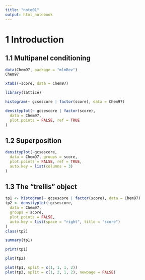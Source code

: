 ```yaml
---
title: "note01"
output: html_notebook
---
```


# 1 Introduction

## 1.1 Multipanel conditioning

```r
data(Chem97, package = "mlmRev")
Chem97
```

```r
xtabs(~score, data = Chem97)
```

```r
library(lattice)
```

```r
histogram(~ gcsescore | factor(score), data = Chem97)
```

```r
densityplot(~ gcsescore | factor(score),
  data = Chem97,
  plot.points = FALSE, ref = TRUE
)
```

## 1.2 Superposition

```r
densityplot(~gcsescore,
  data = Chem97, groups = score,
  plot.points = FALSE, ref = TRUE,
  auto.key = list(columns = 3)
)
```

## 1.3 The "trellis" object

```r
tp1 <- histogram(~ gcsescore | factor(score), data = Chem97)
tp2 <- densityplot(~gcsescore,
  data = Chem97,
  groups = score,
  plot.points = FALSE,
  auto.key = list(space = "right", title = "score")
)
class(tp2)
```

```r
summary(tp1)
```

```r
print(tp1)
```

```r
plot(tp2)
```

```r
plot(tp1, split = c(1, 1, 1, 2))
plot(tp2, split = c(1, 2, 1, 2), newpage = FALSE)
```
